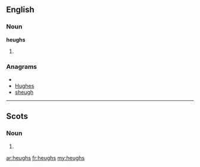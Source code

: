 ==English==

===Noun===
'''heughs'''

# {{plural of|[[heugh]]}}

===Anagrams===
* {{alphagram|eghhsu}}
* [[Hughes#English|Hughes]]
* [[sheugh#English|sheugh]]

----

==Scots==

===Noun===
{{sco-pl}}

# {{plural of|[[heuch]]|lang=Scots}}

[[ar:heughs]]
[[fr:heughs]]
[[my:heughs]]